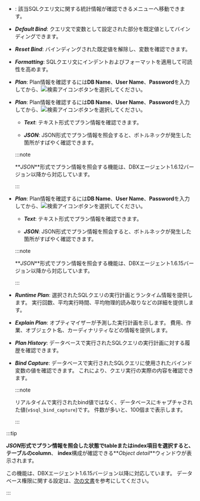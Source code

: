 - <Cmdname sid="BTN06225" className="uitext" />: 該当SQLクエリ文に関する統計情報が確認できる<Cmdname sid="statistics_sql" className="uitext" />メニューへ移動できます。

<InDoc product='postgresql,mysql,altibase'>

- **_Default Bind_**: クエリ文で変数として設定された部分を既定値としてバインディングできます。

- **_Reset Bind_**: バインディングされた既定値を解除し、変数を確認できます。

- **_Formatting_**: SQLクエリ文にインデントおよびフォーマットを適用して可読性を高めます。

</InDoc>

<InDoc product="altibase">

- **_Plan_**: Plan情報を確認するには**DB Name**、**User Name**、**Password**を入力してから、![検索アイコン](/img/ico-btn-search.png)ボタンを選択してください。

</InDoc>

<InDoc product='postgresql'>

- **_Plan_**: Plan情報を確認するには**DB Name**、**User Name**、**Password**を入力してから、![検索アイコン](/img/ico-btn-search.png)ボタンを選択してください。

  - **_Text_**: テキスト形式でプラン情報を確認できます。

  - **_JSON_**: JSON形式でプラン情報を照会すると、ボトルネックが発生した箇所がすばやく確認できます。

  :::note

  **_JSON_**形式でプラン情報を照会する機能は、DBXエージェント1.6.12バージョン以降から対応しています。

  :::

</InDoc>

<InDoc product='mysql'>

- **_Plan_**: Plan情報を確認するには**DB Name**、**User Name**、**Password**を入力してから、![検索アイコン](/img/ico-btn-search.png)ボタンを選択してください。

  - **_Text_**: テキスト形式でプラン情報を確認できます。

  - **_JSON_**: JSON形式でプラン情報を照会すると、ボトルネックが発生した箇所がすばやく確認できます。

  :::note

  **_JSON_**形式でプラン情報を照会する機能は、DBXエージェント1.6.15バージョン以降から対応しています。

  :::

</InDoc>

<InDoc product='oracle-pro,oracle'>

- **_Runtime Plan_**: 選択されたSQLクエリの実行計画とランタイム情報を提供します。 実行回数、平均実行時間、平均物理的読み取りなどの詳細を提供します。

- **_Explain Plan_**: オプティマイザーが予測した実行計画を示します。 費用、作業、オブジェクト名、カーディナリティなどの情報を提供します。

- **_Plan History_**: データベースで実行されたSQLクエリの実行計画に対する履歴を確認できます。

- **_Bind Capture_**: データベースで実行されたSQLクエリに使用されたバインド変数の値を確認できます。 これにより、クエリ実行の実際の内容を確認できます。

  :::note

  リアルタイムで実行されたbind値ではなく、データベースにキャプチャされた値(`v$sql_bind_capture`)です。 件数が多いと、100個まで表示します。

  :::

</InDoc>

<InDoc product='postgresql,mysql'>

:::tip

**_JSON_**形式でプラン情報を照会した状態でtableまたはindex項目を選択すると、テーブルの**column**、 **index**構成が確認できる**_Object detail_**ウィンドウが表示されます。

<ImgLang img='db-sql-objectdetail-pg.png' desc='Object detail' />

この機能は、DBXエージェント1.6.15バージョン以降に対応しています。 データベース権限に関する設定は、[次の文書](install-agent#uid)を参考にしてください。

:::

</InDoc>
